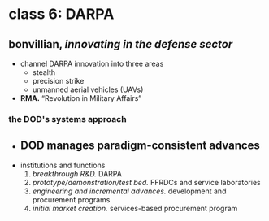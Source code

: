 # class 6: DARPA

## bonvillian, _innovating in the defense sector_

- channel DARPA innovation into three areas
    - stealth
    - precision strike
    - unmanned aerial vehicles (UAVs)
- **RMA.** &ldquo;Revolution in Military Affairs&rdquo;

### the DOD's systems approach
- DOD manages **paradigm-consistent** advances
    - 
- institutions and functions
    1. _breakthrough R&D._ DARPA
    2. _prototype/demonstration/test bed._ FFRDCs and service laboratories
    3. _engineering and incremental advances._ development and procurement programs
    4. _initial market creation._ services-based procurement program